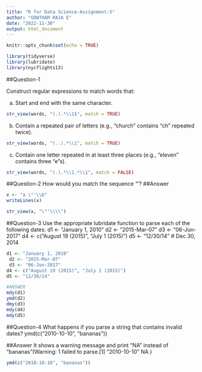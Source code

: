 ---
title: "R for Data Science-Assignment-5"
author: "GOWTHAM RAJA E"
date: "2022-11-30"
output: html_document
---

```{r setup, include=FALSE}
knitr::opts_chunk$set(echo = TRUE)
```
```{r}
library(tidyverse)
library(lubridate)
library(nycflights13)
```
##Question-1

Construct regular expressions to match words that: 

a. Start and end with the same character. 

```{r}
str_view(words, "(.).*\\1$", match = TRUE)
```
b. Contain a repeated pair of letters (e.g., “church” contains “ch” repeated twice). 

```{r}
str_view(words, "(..).*\\1", match = TRUE)
```

c. Contain one letter repeated in at least three places (e.g., “eleven” contains three “e”s).

```{r}
str_view(words, "(.).*\\1.*\\1", match = FALSE)
```


##Question-2
How would you match the sequence "'\?
##Answer

```{r}
x <- "a \"'\\b"
writeLines(x)

str_view(x, "\"'\\\\")
```

##Question-3
Use the appropriate lubridate function to parse each of the following dates: 
d1 <- "January 1, 2010"
 d2 <- "2015-Mar-07"
 d3 <- "06-Jun-2017" 
d4 <- c("August 19 (2015)", "July 1 (2015)") 
d5 <- "12/30/14" # Dec 30, 2014

```{r}
d1 <- "January 1, 2010"
 d2 <- "2015-Mar-07"
 d3 <- "06-Jun-2017" 
d4 <- c("August 19 (2015)", "July 1 (2015)") 
d5 <- "12/30/14" 

#ANSWER
mdy(d1)
ymd(d2)
dmy(d3)
mdy(d4)
mdy(d5)
```

##Question-4
What happens if you parse a string that contains invalid dates? 
ymd(c("2010-10-10", "bananas"))

##Answer
  It shows a warning message and print "NA" instead of "bananas"(Warning:  1 failed to parse.[1] "2010-10-10" NA     )

```{r}
ymd(c("2010-10-10", "bananas"))
```


